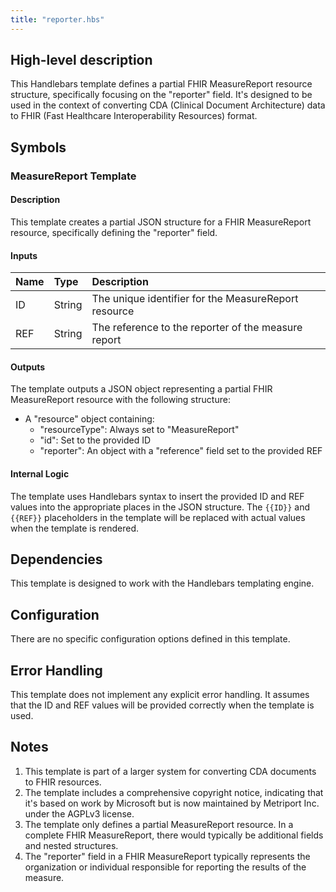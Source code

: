 ```yaml
---
title: "reporter.hbs"
---
```


## High-level description
This Handlebars template defines a partial FHIR MeasureReport resource structure, specifically focusing on the "reporter" field. It's designed to be used in the context of converting CDA (Clinical Document Architecture) data to FHIR (Fast Healthcare Interoperability Resources) format.

## Symbols

### MeasureReport Template
#### Description
This template creates a partial JSON structure for a FHIR MeasureReport resource, specifically defining the "reporter" field.

#### Inputs
| Name | Type | Description |
|:-----|:-----|:------------|
| ID | String | The unique identifier for the MeasureReport resource |
| REF | String | The reference to the reporter of the measure report |

#### Outputs
The template outputs a JSON object representing a partial FHIR MeasureReport resource with the following structure:
- A "resource" object containing:
  - "resourceType": Always set to "MeasureReport"
  - "id": Set to the provided ID
  - "reporter": An object with a "reference" field set to the provided REF

#### Internal Logic
The template uses Handlebars syntax to insert the provided ID and REF values into the appropriate places in the JSON structure. The `{{ID}}` and `{{REF}}` placeholders in the template will be replaced with actual values when the template is rendered.

## Dependencies
This template is designed to work with the Handlebars templating engine.

## Configuration
There are no specific configuration options defined in this template.

## Error Handling
This template does not implement any explicit error handling. It assumes that the ID and REF values will be provided correctly when the template is used.

## Notes
1. This template is part of a larger system for converting CDA documents to FHIR resources.
2. The template includes a comprehensive copyright notice, indicating that it's based on work by Microsoft but is now maintained by Metriport Inc. under the AGPLv3 license.
3. The template only defines a partial MeasureReport resource. In a complete FHIR MeasureReport, there would typically be additional fields and nested structures.
4. The "reporter" field in a FHIR MeasureReport typically represents the organization or individual responsible for reporting the results of the measure.